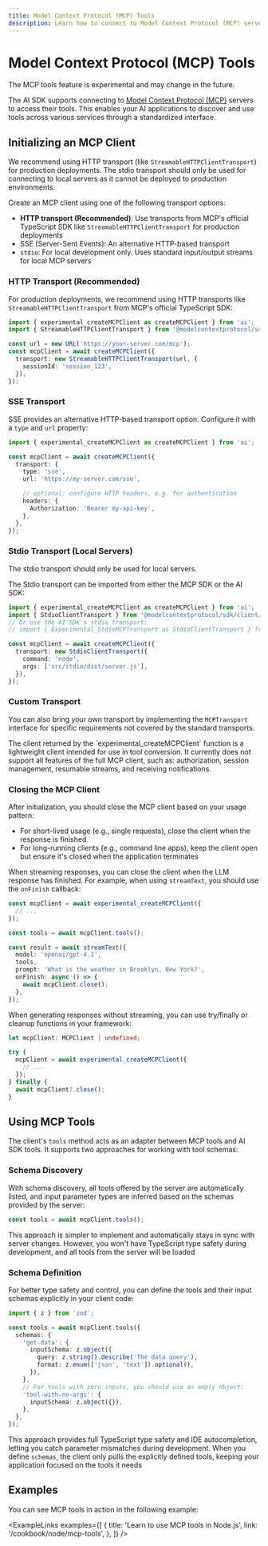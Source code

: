 ```yaml
---
title: Model Context Protocol (MCP) Tools
description: Learn how to connect to Model Context Protocol (MCP) servers and use their tools with AI SDK Core.
---
```


# Model Context Protocol (MCP) Tools

<Note type="warning">
  The MCP tools feature is experimental and may change in the future.
</Note>

The AI SDK supports connecting to [Model Context Protocol (MCP)](https://modelcontextprotocol.io/) servers to access their tools.
This enables your AI applications to discover and use tools across various services through a standardized interface.

## Initializing an MCP Client

We recommend using HTTP transport (like `StreamableHTTPClientTransport`) for production deployments. The stdio transport should only be used for connecting to local servers as it cannot be deployed to production environments.

Create an MCP client using one of the following transport options:

- **HTTP transport (Recommended)**: Use transports from MCP's official TypeScript SDK like `StreamableHTTPClientTransport` for production deployments
- SSE (Server-Sent Events): An alternative HTTP-based transport
- `stdio`: For local development only. Uses standard input/output streams for local MCP servers

### HTTP Transport (Recommended)

For production deployments, we recommend using HTTP transports like `StreamableHTTPClientTransport` from MCP's official TypeScript SDK:

```typescript
import { experimental_createMCPClient as createMCPClient } from 'ai';
import { StreamableHTTPClientTransport } from '@modelcontextprotocol/sdk/client/streamableHttp.js';

const url = new URL('https://your-server.com/mcp');
const mcpClient = await createMCPClient({
  transport: new StreamableHTTPClientTransport(url, {
    sessionId: 'session_123',
  }),
});
```

### SSE Transport

SSE provides an alternative HTTP-based transport option. Configure it with a `type` and `url` property:

```typescript
import { experimental_createMCPClient as createMCPClient } from 'ai';

const mcpClient = await createMCPClient({
  transport: {
    type: 'sse',
    url: 'https://my-server.com/sse',

    // optional: configure HTTP headers, e.g. for authentication
    headers: {
      Authorization: 'Bearer my-api-key',
    },
  },
});
```

### Stdio Transport (Local Servers)

<Note type="warning">
  The stdio transport should only be used for local servers.
</Note>

The Stdio transport can be imported from either the MCP SDK or the AI SDK:

```typescript
import { experimental_createMCPClient as createMCPClient } from 'ai';
import { StdioClientTransport } from '@modelcontextprotocol/sdk/client/stdio.js';
// Or use the AI SDK's stdio transport:
// import { Experimental_StdioMCPTransport as StdioClientTransport } from 'ai/mcp-stdio';

const mcpClient = await createMCPClient({
  transport: new StdioClientTransport({
    command: 'node',
    args: ['src/stdio/dist/server.js'],
  }),
});
```

### Custom Transport

You can also bring your own transport by implementing the `MCPTransport` interface for specific requirements not covered by the standard transports.

<Note>
  The client returned by the `experimental_createMCPClient` function is a
  lightweight client intended for use in tool conversion. It currently does not
  support all features of the full MCP client, such as: authorization, session
  management, resumable streams, and receiving notifications.
</Note>

### Closing the MCP Client

After initialization, you should close the MCP client based on your usage pattern:

- For short-lived usage (e.g., single requests), close the client when the response is finished
- For long-running clients (e.g., command line apps), keep the client open but ensure it's closed when the application terminates

When streaming responses, you can close the client when the LLM response has finished. For example, when using `streamText`, you should use the `onFinish` callback:

```typescript
const mcpClient = await experimental_createMCPClient({
  // ...
});

const tools = await mcpClient.tools();

const result = await streamText({
  model: 'openai/gpt-4.1',
  tools,
  prompt: 'What is the weather in Brooklyn, New York?',
  onFinish: async () => {
    await mcpClient.close();
  },
});
```

When generating responses without streaming, you can use try/finally or cleanup functions in your framework:

```typescript
let mcpClient: MCPClient | undefined;

try {
  mcpClient = await experimental_createMCPClient({
    // ...
  });
} finally {
  await mcpClient?.close();
}
```

## Using MCP Tools

The client's `tools` method acts as an adapter between MCP tools and AI SDK tools. It supports two approaches for working with tool schemas:

### Schema Discovery

With schema discovery, all tools offered by the server are automatically listed, and input parameter types are inferred based on the schemas provided by the server:

```typescript
const tools = await mcpClient.tools();
```

This approach is simpler to implement and automatically stays in sync with server changes. However, you won't have TypeScript type safety during development, and all tools from the server will be loaded

### Schema Definition

For better type safety and control, you can define the tools and their input schemas explicitly in your client code:

```typescript
import { z } from 'zod';

const tools = await mcpClient.tools({
  schemas: {
    'get-data': {
      inputSchema: z.object({
        query: z.string().describe('The data query'),
        format: z.enum(['json', 'text']).optional(),
      }),
    },
    // For tools with zero inputs, you should use an empty object:
    'tool-with-no-args': {
      inputSchema: z.object({}),
    },
  },
});
```

This approach provides full TypeScript type safety and IDE autocompletion, letting you catch parameter mismatches during development. When you define `schemas`, the client only pulls the explicitly defined tools, keeping your application focused on the tools it needs

## Examples

You can see MCP tools in action in the following example:

<ExampleLinks
  examples={[
    {
      title: 'Learn to use MCP tools in Node.js',
      link: '/cookbook/node/mcp-tools',
    },
  ]}
/>
